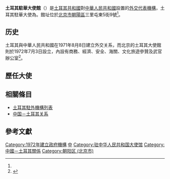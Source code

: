 {{Infobox diplomatic mission
| name= 土耳其駐華大使館<br><small>{{lang|tr|Türkiye'nin Pekin Büyükelçiliği}}</small><br>[[File:Tc_buyukelcilikamblem.svg|100px]]
| image= 
| address =三里屯東5街9號<ref name="about">{{Cite web |language=zh |deadurl=no |title=联系信息 |publisher=土耳其駐華大使館 |url=http://www.pekin.be.mfa.gov.tr/ContactInfo.aspx |accessdate=2016-06-18 |archivedate=2016-06-18 |archiveurl=https://web.archive.org/web/20160618131551/http://www.pekin.be.mfa.gov.tr/ContactInfo.aspx }}</ref>
| location= {{PRC}}[[北京市|北京市]][[朝阳区_(北京市)|朝陽區]]
| ambassador= 
| open=1972年7月3日
  | lat_degrees = 39
  | lat_minutes = 54
  | lat_seconds = 15
  | lat_direction = N
  | long_degrees = 116
  | long_minutes = 24
  | long_seconds = 27
  | long_direction = E
| department=[[File:Disisleri-bakanligi-logo.png|23px]] [[土耳其外交部|土耳其外交部]]
}}
'''土耳其駐華大使館'''（{{lang-tr|Türkiye'nin Pekin Büyükelçiliği}}）是[[土耳其共和國|土耳其共和國]]對[[中華人民共和國|中華人民共和國]]設置的[[外交代表機構|外交代表機構]]，土耳其駐華大使為{{Link-en|使領館館長|Head of mission|全館最高首長}}。館址位於[[北京市|北京市]][[朝阳区_(北京市)|朝陽區]]三里屯東5街9號<ref name="about"></ref>。

==历史==
土耳其與中華人民共和國在1971年8月8日建立外交关系，而北京的土耳其大使館則於1972年7月3日設立，內設有商務、經濟、安全、海關、文化旅遊參贊及武官辦公室<ref>{{Cite web |deadurl=no |title=大使館 |publisher=土耳其駐華大使館 |url=http://www.pekin.be.mfa.gov.tr/Mission.aspx |archivedate=2016-06-18 |archiveurl=https://web.archive.org/web/20160618131947/http://www.pekin.be.mfa.gov.tr/Mission.aspx |accessdate=2016-06-181 }}</ref>。

==歷任大使==
{{main|土耳其驻华大使列表}}

==相關條目==
*[[土耳其駐外機構列表|土耳其駐外機構列表]]
*[[中国－土耳其关系|中国－土耳其关系]]

==參考文獻==
{{portal box|國際關係|中國}}
{{Reflist}}
{{土耳其駐華大使}}
{{土耳其駐外機構}}
{{駐中華人民共和國大使館}}
[[Category:1972年建立政府機構|Category:1972年建立政府機構]]
[[Category:土耳其駐外機構|中]]
[[Category:驻中华人民共和国大使馆|Category:驻中华人民共和国大使馆]]
[[Category:中國－土耳其關係|Category:中國－土耳其關係]]
[[Category:朝阳区_(北京市)|Category:朝阳区 (北京市)]]